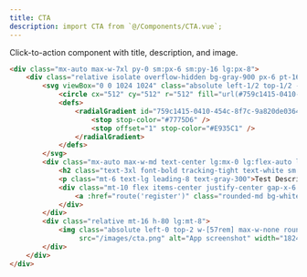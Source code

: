 ```yaml
---
title: CTA
description: import CTA from `@/Components/CTA.vue`;
---
```


Click-to-action component with title, description, and image.

```html resources/js/Components/CTA.vue
<div class="mx-auto max-w-7xl py-0 sm:px-6 sm:py-16 lg:px-8">
    <div class="relative isolate overflow-hidden bg-gray-900 px-6 pt-16 shadow-2xl sm:rounded-3xl sm:px-16 md:pt-24 lg:flex lg:gap-x-20 lg:px-24 lg:pt-0">
        <svg viewBox="0 0 1024 1024" class="absolute left-1/2 top-1/2 -z-10 h-[64rem] w-[64rem] -translate-y-1/2 [mask-image:radial-gradient(closest-side,white,transparent)] sm:left-full sm:-ml-80 lg:left-1/2 lg:ml-0 lg:-translate-x-1/2 lg:translate-y-0" aria-hidden="true">
            <circle cx="512" cy="512" r="512" fill="url(#759c1415-0410-454c-8f7c-9a820de03641)" fill-opacity="0.7" />
            <defs>
                <radialGradient id="759c1415-0410-454c-8f7c-9a820de03641">
                    <stop stop-color="#7775D6" />
                    <stop offset="1" stop-color="#E935C1" />
                </radialGradient>
            </defs>
        </svg>
        <div class="mx-auto max-w-md text-center lg:mx-0 lg:flex-auto lg:py-32 lg:text-left">
            <h2 class="text-3xl font-bold tracking-tight text-white sm:text-4xl">Transform Your Social Media Presence</h2>
            <p class="mt-6 text-lg leading-8 text-gray-300">Test Description</p>
            <div class="mt-10 flex items-center justify-center gap-x-6 lg:justify-start">
                <a :href="route('register')" class="rounded-md bg-white px-3.5 py-2.5 text-sm font-semibold text-gray-900 shadow-sm hover:bg-gray-100 focus-visible:outline focus-visible:outline-2 focus-visible:outline-offset-2 focus-visible:outline-white">Start Creating Now</a>
            </div>
        </div>
        <div class="relative mt-16 h-80 lg:mt-8">
            <img class="absolute left-0 top-2 w-[57rem] max-w-none rounded-md bg-white/5 ring-1 ring-white/10"
                 src="/images/cta.png" alt="App screenshot" width="1824" height="1080" />
        </div>
    </div>
</div>
```
